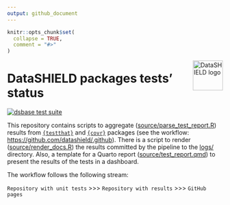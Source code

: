 ```yaml
---
output: github_document
---
```


<!-- README.md is generated from README.Rmd. Please edit that file -->

```r
knitr::opts_chunk$set(
  collapse = TRUE,
  comment = "#>"
)
```

<a href='https://datashield.org'><img src='https://i0.wp.com/datashield.org/wp-content/uploads/2024/07/DS-logo-A4.png' alt='DataSHIELD logo' align='right' height=70px/></a>

# DataSHIELD packages tests' status 

<!-- badges: start -->
[![`dsbase` test suite](https://github.com/villegar/dsBase/actions/workflows/dsBase_test_suite.yaml/badge.svg)](https://github.com/villegar/dsBase/actions/workflows/dsBase_test_suite.yaml)
<!-- badges: end -->

This repository contains scripts to aggregate ([source/parse_test_report.R]("source/parse_test_report.R")) results from [`{testthat}`](https://cran.r-project.org/package=testthat) and [`{covr}`](https://cran.r-project.org/package=covr) packages (see the workflow: [https://github.com/datashield/.github](https://github.com/datashield/.github)). There is a script to render ([source/render_docs.R]("source/render_docs.R")) the results committed by the pipeline to the [logs/](logs/) directory. Also, a template for a Quarto report ([source/test_report.qmd](source/test_report.qmd)) to present the results of the tests in a dashboard.

The workflow follows the following stream:

`Repository with unit tests` >>> `Repository with results` >>> `GitHub pages`